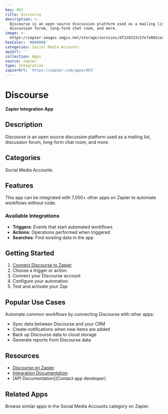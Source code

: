 ```yaml
---
key: 463
title: Discourse
description: >-
  Discourse is an open source discussion platform used as a mailing list,
  discussion forum, long-form chat room, and more.
image: >-
  https://zapier-images.imgix.net/storage/services/df239233c57e7a982cea996436e651b3.png?auto=format%2Ccompress&ixlib=python-3.0.0&q=50
hexColor: '#000000'
categories: Social Media Accounts
apiUrl: ''
collection: Apps
source: zapier
type: Integration
zapierUrl: 'https://zapier.com/apps/463'
---
```

# Discourse

**Zapier Integration App**

## Description

Discourse is an open source discussion platform used as a mailing list, discussion forum, long-form chat room, and more.

## Categories

Social Media Accounts

## Features

This app can be integrated with 7,000+ other apps on Zapier to automate workflows without code.

### Available Integrations

- **Triggers**: Events that start automated workflows
- **Actions**: Operations performed when triggered
- **Searches**: Find existing data in the app

## Getting Started

1. [Connect Discourse to Zapier](https://zapier.com/apps/463)
2. Choose a trigger or action
3. Connect your Discourse account
4. Configure your automation
5. Test and activate your Zap

## Popular Use Cases

Automate common workflows by connecting Discourse with other apps:

- Sync data between Discourse and your CRM
- Create notifications when new items are added
- Back up Discourse data to cloud storage
- Generate reports from Discourse data

## Resources

- [Discourse on Zapier](https://zapier.com/apps/463)
- [Integration Documentation](https://zapier.com/apps/463/integrations)
- [API Documentation](Contact app developer)

## Related Apps

Browse similar apps in the Social Media Accounts category on Zapier.
